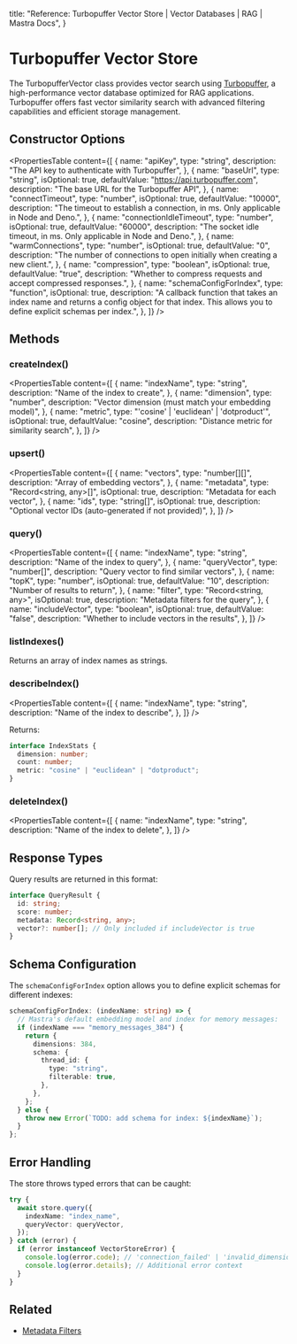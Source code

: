   title: "Reference: Turbopuffer Vector Store | Vector Databases | RAG | Mastra Docs",
}

# Turbopuffer Vector Store

The TurbopufferVector class provides vector search using [Turbopuffer](https://turbopuffer.com/), a high-performance vector database optimized for RAG applications. Turbopuffer offers fast vector similarity search with advanced filtering capabilities and efficient storage management.

## Constructor Options

<PropertiesTable
  content={[
    {
      name: "apiKey",
      type: "string",
      description: "The API key to authenticate with Turbopuffer",
    },
    {
      name: "baseUrl",
      type: "string",
      isOptional: true,
      defaultValue: "https://api.turbopuffer.com",
      description: "The base URL for the Turbopuffer API",
    },
    {
      name: "connectTimeout",
      type: "number",
      isOptional: true,
      defaultValue: "10000",
      description:
        "The timeout to establish a connection, in ms. Only applicable in Node and Deno.",
    },
    {
      name: "connectionIdleTimeout",
      type: "number",
      isOptional: true,
      defaultValue: "60000",
      description:
        "The socket idle timeout, in ms. Only applicable in Node and Deno.",
    },
    {
      name: "warmConnections",
      type: "number",
      isOptional: true,
      defaultValue: "0",
      description:
        "The number of connections to open initially when creating a new client.",
    },
    {
      name: "compression",
      type: "boolean",
      isOptional: true,
      defaultValue: "true",
      description:
        "Whether to compress requests and accept compressed responses.",
    },
    {
      name: "schemaConfigForIndex",
      type: "function",
      isOptional: true,
      description:
        "A callback function that takes an index name and returns a config object for that index. This allows you to define explicit schemas per index.",
    },
  ]}
/>

## Methods

### createIndex()

<PropertiesTable
  content={[
    {
      name: "indexName",
      type: "string",
      description: "Name of the index to create",
    },
    {
      name: "dimension",
      type: "number",
      description: "Vector dimension (must match your embedding model)",
    },
    {
      name: "metric",
      type: "'cosine' | 'euclidean' | 'dotproduct'",
      isOptional: true,
      defaultValue: "cosine",
      description: "Distance metric for similarity search",
    },
  ]}
/>

### upsert()

<PropertiesTable
  content={[
    {
      name: "vectors",
      type: "number[][]",
      description: "Array of embedding vectors",
    },
    {
      name: "metadata",
      type: "Record<string, any>[]",
      isOptional: true,
      description: "Metadata for each vector",
    },
    {
      name: "ids",
      type: "string[]",
      isOptional: true,
      description: "Optional vector IDs (auto-generated if not provided)",
    },
  ]}
/>

### query()

<PropertiesTable
  content={[
    {
      name: "indexName",
      type: "string",
      description: "Name of the index to query",
    },
    {
      name: "queryVector",
      type: "number[]",
      description: "Query vector to find similar vectors",
    },
    {
      name: "topK",
      type: "number",
      isOptional: true,
      defaultValue: "10",
      description: "Number of results to return",
    },
    {
      name: "filter",
      type: "Record<string, any>",
      isOptional: true,
      description: "Metadata filters for the query",
    },
    {
      name: "includeVector",
      type: "boolean",
      isOptional: true,
      defaultValue: "false",
      description: "Whether to include vectors in the results",
    },
  ]}
/>

### listIndexes()

Returns an array of index names as strings.

### describeIndex()

<PropertiesTable
  content={[
    {
      name: "indexName",
      type: "string",
      description: "Name of the index to describe",
    },
  ]}
/>

Returns:

```typescript copy
interface IndexStats {
  dimension: number;
  count: number;
  metric: "cosine" | "euclidean" | "dotproduct";
}
```

### deleteIndex()

<PropertiesTable
  content={[
    {
      name: "indexName",
      type: "string",
      description: "Name of the index to delete",
    },
  ]}
/>

## Response Types

Query results are returned in this format:

```typescript copy
interface QueryResult {
  id: string;
  score: number;
  metadata: Record<string, any>;
  vector?: number[]; // Only included if includeVector is true
}
```

## Schema Configuration

The `schemaConfigForIndex` option allows you to define explicit schemas for different indexes:

```typescript copy
schemaConfigForIndex: (indexName: string) => {
  // Mastra's default embedding model and index for memory messages:
  if (indexName === "memory_messages_384") {
    return {
      dimensions: 384,
      schema: {
        thread_id: {
          type: "string",
          filterable: true,
        },
      },
    };
  } else {
    throw new Error(`TODO: add schema for index: ${indexName}`);
  }
};
```

## Error Handling

The store throws typed errors that can be caught:

```typescript copy
try {
  await store.query({
    indexName: "index_name",
    queryVector: queryVector,
  });
} catch (error) {
  if (error instanceof VectorStoreError) {
    console.log(error.code); // 'connection_failed' | 'invalid_dimension' | etc
    console.log(error.details); // Additional error context
  }
}
```

## Related

- [Metadata Filters](./metadata-filters)
